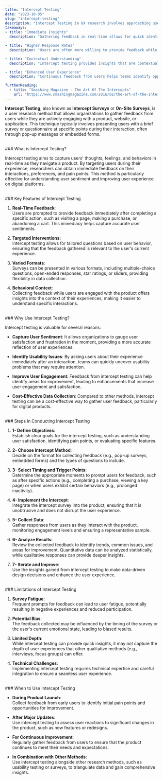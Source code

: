 ```yaml
---
title: "Intercept Testing"
date: "2023-10-05"
slug: "intercept-testing"
description: "Intercept Testing in UX research involves approaching users in public spaces or within a digital environment to gather immediate feedback on a product."
takeaways:
- title: "Immediate Insights"
  description: "Gathering feedback in real-time allows for quick identification of issues, leading to faster resolutions."

- title: "Higher Response Rates"
  description: "Users are often more willing to provide feedback while actively engaging with a product, resulting in higher response rates compared to post-experience surveys."

- title: "Contextual Understanding"
  description: "Intercept testing provides insights that are contextualized within the user's current experience, enhancing the relevance of the feedback."

- title: "Enhanced User Experience"
  description: "Continuous feedback from users helps teams identify opportunities for improvement, leading to a more user-friendly product."

furtherReading:
  - title: "Smashing Magazine - The Art Of The Intercepts"
    url: "https://www.smashingmagazine.com/2016/02/the-art-of-the-intercept/"
---
```


**Intercept Testing**, also known as **Intercept Surveys** or **On-Site Surveys**, is a user research method that allows organizations to gather feedback from users while they are actively engaging with a product, website, or application. This technique typically involves presenting users with a brief survey or questionnaire at specific points during their interaction, often through pop-up messages or embedded forms.

<br />
### What is Intercept Testing?

Intercept testing aims to capture users' thoughts, feelings, and behaviors in real-time as they navigate a product. By targeting users during their experience, researchers can obtain immediate feedback on their interactions, preferences, and pain points. This method is particularly effective for understanding user sentiment and improving user experience on digital platforms.

<br />
### Key Features of Intercept Testing

1. **Real-Time Feedback**:  
   Users are prompted to provide feedback immediately after completing a specific action, such as visiting a page, making a purchase, or abandoning a cart. This immediacy helps capture accurate user sentiments.

2. **Targeted Interventions**:  
   Intercept testing allows for tailored questions based on user behavior, ensuring that the feedback gathered is relevant to the user's current experience.

3. **Varied Formats**:  
   Surveys can be presented in various formats, including multiple-choice questions, open-ended responses, star ratings, or sliders, providing flexibility in data collection.

4. **Behavioral Context**:  
   Collecting feedback while users are engaged with the product offers insights into the context of their experiences, making it easier to understand specific interactions.

<br />
### Why Use Intercept Testing?

Intercept testing is valuable for several reasons:

- **Capture User Sentiment**: It allows organizations to gauge user satisfaction and frustration in the moment, providing a more accurate reflection of user experiences.

- **Identify Usability Issues**: By asking users about their experience immediately after an interaction, teams can quickly uncover usability problems that may require attention.

- **Improve User Engagement**: Feedback from intercept testing can help identify areas for improvement, leading to enhancements that increase user engagement and satisfaction.

- **Cost-Effective Data Collection**: Compared to other methods, intercept testing can be a cost-effective way to gather user feedback, particularly for digital products.

<br />
### Steps in Conducting Intercept Testing

1. **1- Define Objectives**:  
   Establish clear goals for the intercept testing, such as understanding user satisfaction, identifying pain points, or evaluating specific features.

2. **2- Choose Intercept Method**:  
   Decide on the format for collecting feedback (e.g., pop-up surveys, embedded forms) and the types of questions to include.

3. **3- Select Timing and Trigger Points**:  
   Determine the appropriate moments to prompt users for feedback, such as after specific actions (e.g., completing a purchase, viewing a key page) or when users exhibit certain behaviors (e.g., prolonged inactivity).

4. **4- Implement the Intercept**:  
   Integrate the intercept survey into the product, ensuring that it is unobtrusive and does not disrupt the user experience.

5. **5- Collect Data**:  
   Gather responses from users as they interact with the product, monitoring engagement levels and ensuring a representative sample.

6. **6- Analyze Results**:  
   Review the collected feedback to identify trends, common issues, and areas for improvement. Quantitative data can be analyzed statistically, while qualitative responses can provide deeper insights.

7. **7- Iterate and Improve**:  
   Use the insights gained from intercept testing to make data-driven design decisions and enhance the user experience.

<br />
### Limitations of Intercept Testing

1. **Survey Fatigue**:  
   Frequent prompts for feedback can lead to user fatigue, potentially resulting in negative experiences and reduced participation.

2. **Potential Bias**:  
   The feedback collected may be influenced by the timing of the survey or the user's current emotional state, leading to biased results.

3. **Limited Depth**:  
   While intercept testing can provide quick insights, it may not capture the depth of user experiences that other qualitative methods (e.g., interviews, focus groups) can offer.

4. **Technical Challenges**:  
   Implementing intercept testing requires technical expertise and careful integration to ensure a seamless user experience.

<br />
### When to Use Intercept Testing

- **During Product Launch**:  
  Collect feedback from early users to identify initial pain points and opportunities for improvement.

- **After Major Updates**:  
  Use intercept testing to assess user reactions to significant changes in the product, such as new features or redesigns.

- **For Continuous Improvement**:  
  Regularly gather feedback from users to ensure that the product continues to meet their needs and expectations.

- **In Combination with Other Methods**:  
  Use intercept testing alongside other research methods, such as usability testing or surveys, to triangulate data and gain comprehensive insights.
